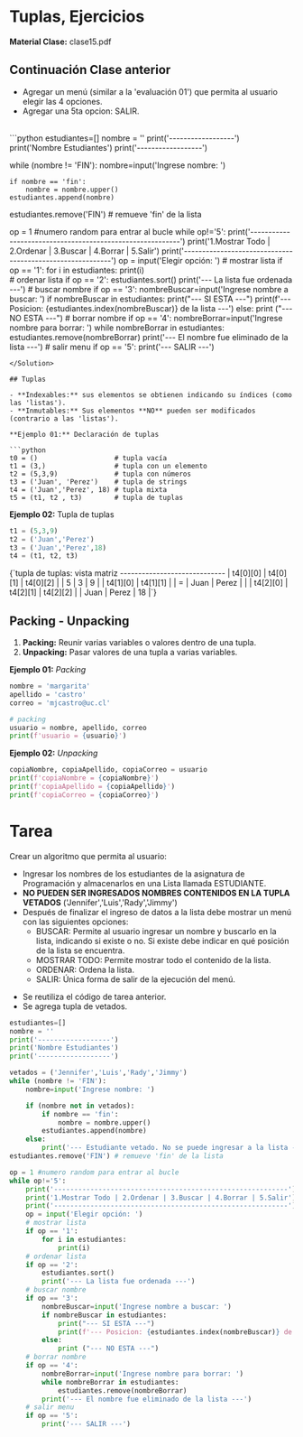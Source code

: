 
# Tuplas, Ejercicios
**Material Clase:** <ExternalLink href="/inacap/ti3v11/docs/clase15.pdf">clase15.pdf</ExternalLink>

## Continuación Clase anterior

- Agregar un menú (similar a la 'evaluación 01') que permita al usuario elegir las 4 opciones.
- Agregar una 5ta opcion: SALIR.

<Solution>
<br/>
```python
estudiantes=[] 
nombre = '' 
print('------------------')
print('Nombre Estudiantes')
print('------------------')

while (nombre != 'FIN'): 
    nombre=input('Ingrese nombre: ')

    if nombre == 'fin':
        nombre = nombre.upper()
    estudiantes.append(nombre) 

estudiantes.remove('FIN') # remueve 'fin' de la lista 

op = 1 #numero random para entrar al bucle 
while op!='5':
    print('----------------------------------------------------------')
    print('1.Mostrar Todo | 2.Ordenar | 3.Buscar | 4.Borrar | 5.Salir')
    print('----------------------------------------------------------')
    op = input('Elegir opción: ')
    # mostrar lista
    if op == '1': 
        for i in estudiantes: 
            print(i)         
    # ordenar lista
    if op == '2': 
        estudiantes.sort() 
        print('--- La lista fue ordenada ---') 
    # buscar nombre
    if op == '3': 
        nombreBuscar=input('Ingrese nombre a buscar: ') 
        if nombreBuscar in estudiantes: 
            print("--- SI ESTA ---") 
            print(f'--- Posicion: {estudiantes.index(nombreBuscar)} de la lista ---') 
        else: 
            print ("--- NO ESTA ---") 
    # borrar nombre
    if op == '4': 
        nombreBorrar=input('Ingrese nombre para borrar: ') 
        while nombreBorrar in estudiantes: 
            estudiantes.remove(nombreBorrar)
        print('--- El nombre fue eliminado de la lista ---')
    # salir menu
    if op == '5':
        print('--- SALIR ---')
```
</Solution>

## Tuplas

- **Indexables:** sus elementos se obtienen indicando su índices (como las 'listas').
- **Inmutables:** Sus elementos **NO** pueden ser modificados (contrario a las 'listas').

**Ejemplo 01:** Declaración de tuplas

```python
t0 = ()                   # tupla vacía
t1 = (3,)                 # tupla con un elemento
t2 = (5,3,9)              # tupla con números
t3 = ('Juan', 'Perez')    # tupla de strings
t4 = ('Juan','Perez', 18) # tupla mixta
t5 = (t1, t2 , t3)        # tupla de tuplas
```

**Ejemplo 02:** Tupla de tuplas

```python
t1 = (5,3,9)
t2 = ('Juan','Perez')
t3 = ('Juan','Perez',18)
t4 = (t1, t2, t3)
```

<TerminalOutput>
{`tupla de tuplas: vista matriz
-----------------------------
| t4[0][0] | t4[0][1] | t4[0][2] |       |  5   |   3   | 9  |
| t4[1][0] | t4[1][1] |          |   =   | Juan | Perez |    |
| t4[2][0] | t4[2][1] | t4[2][2] |       | Juan | Perez | 18 |`}
</TerminalOutput>


## Packing - Unpacking

1. **Packing:** Reunir varias variables o valores dentro de una tupla.
2. **Unpacking:** Pasar valores de una tupla a varias variables.

**Ejemplo 01:** *Packing* 

```python
nombre = 'margarita'
apellido = 'castro'
correo = 'mjcastro@uc.cl'

# packing
usuario = nombre, apellido, correo
print(f'usuario = {usuario}')
```

**Ejemplo 02:** *Unpacking*

```python
copiaNombre, copiaApellido, copiaCorreo = usuario
print(f'copiaNombre = {copiaNombre}')
print(f'copiaApellido = {copiaApellido}')
print(f'copiaCorreo = {copiaCorreo}')
```

# Tarea

Crear un algoritmo que permita al usuario:

- Ingresar los nombres de los estudiantes de la asignatura de Programación y almacenarlos en una Lista llamada ESTUDIANTE.
- **NO PUEDEN SER INGRESADOS NOMBRES CONTENIDOS EN LA TUPLA VETADOS** ('Jennifer','Luis','Rady','Jimmy')
- Después de finalizar el ingreso de datos a la lista debe mostrar un menú con las siguientes opciones:
	- BUSCAR: Permite al usuario ingresar un nombre y buscarlo en la lista, indicando si existe o no. Si existe debe indicar en qué posición de la lista se encuentra.
	- MOSTRAR TODO: Permite mostrar todo el contenido de la lista.
	- ORDENAR: Ordena la lista.
	- SALIR: Única forma de salir de la ejecución del menú.

<Solution>

- Se reutiliza el código de tarea anterior.
- Se agrega tupla de vetados.

```python
estudiantes=[] 
nombre = '' 
print('------------------')
print('Nombre Estudiantes')
print('------------------')

vetados = ('Jennifer','Luis','Rady','Jimmy')
while (nombre != 'FIN'): 
    nombre=input('Ingrese nombre: ')

    if (nombre not in vetados):
        if nombre == 'fin':
            nombre = nombre.upper()
        estudiantes.append(nombre) 
    else:
        print('--- Estudiante vetado. No se puede ingresar a la lista ---')
estudiantes.remove('FIN') # remueve 'fin' de la lista 

op = 1 #numero random para entrar al bucle 
while op!='5':
    print('----------------------------------------------------------')
    print('1.Mostrar Todo | 2.Ordenar | 3.Buscar | 4.Borrar | 5.Salir')
    print('----------------------------------------------------------')
    op = input('Elegir opción: ')
    # mostrar lista
    if op == '1': 
        for i in estudiantes: 
            print(i)         
    # ordenar lista
    if op == '2': 
        estudiantes.sort() 
        print('--- La lista fue ordenada ---') 
    # buscar nombre
    if op == '3': 
        nombreBuscar=input('Ingrese nombre a buscar: ') 
        if nombreBuscar in estudiantes: 
            print("--- SI ESTA ---") 
            print(f'--- Posicion: {estudiantes.index(nombreBuscar)} de la lista ---') 
        else: 
            print ("--- NO ESTA ---") 
    # borrar nombre
    if op == '4': 
        nombreBorrar=input('Ingrese nombre para borrar: ') 
        while nombreBorrar in estudiantes: 
            estudiantes.remove(nombreBorrar)
        print('--- El nombre fue eliminado de la lista ---')
    # salir menu
    if op == '5':
        print('--- SALIR ---')
```
</Solution>